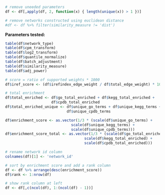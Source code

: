 ```r
# remove uneeded parameters
df <- df[,apply(df, 2, function(x) { length(unique(x)) > 1 })]

# remove networks constructed using euclidean distance
#df <- df %>% filter(similarity_measure != 'dist')
```

**Parameters tested:**

```r
table(df$network_type)
table(df$cpm_transform)
table(df$log2_transform)
table(df$quantile_normalize)
table(df$batch_adjustment)
table(df$similarity_measure)
table(df$adj_power)
```

```r
# score = ratio of supported weights * 1000
df$iref_score <- (df$irefindex_edge_weight / df$total_edge_weight) * 1000

# total enrichment
df$total_enriched <- df$go_total_enriched + df$kegg_total_enriched +
                     df$cpdb_total_enriched
df$total_enriched_unique <- df$unique_go_terms + df$unique_kegg_terms +
                            df$unique_cpdb_terms

df$enrichment_score <- as.vector(1/3 * (scale(df$unique_go_terms) +
                              scale(df$unique_kegg_terms) +
                              scale(df$unique_cpdb_terms)))
df$enrichment_score_total <- as.vector(1/3 * (scale(df$go_total_enriched) +
                                    scale(df$kegg_total_enriched) +
                                    scale(df$cpdb_total_enriched)))

# rename network id column
colnames(df)[1] <- 'network_id'

# sort by enrichment score and add a rank column
df <- df %>% arrange(desc(enrichment_score))
df$rank <- 1:nrow(df)

# show rank column at left
df <- df[,c(ncol(df), 1:(ncol(df) - 1))]
```
